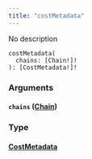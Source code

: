 ```yaml
---
title: "costMetadata"
---
```


No description

```
costMetadata(
  chains: [Chain!]!
): [CostMetadata!]!

```

### Arguments[](#arguments "Direct link to heading")

#### `chains` ([Chain](/developer/graphql-api/references/enums/chain))[](#chains-chain "Direct link to heading")

### Type[](#type "Direct link to heading")

#### [CostMetadata](/developer/graphql-api/references/objects/cost-metadata)[](#costmetadata "Direct link to heading")